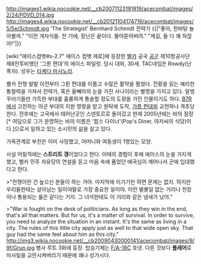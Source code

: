 http://images1.wikia.nocookie.net/__cb20071123191819/acecombat/images/2/24/PDVD_014.jpg
http://images4.wikia.nocookie.net/__cb20121104174716/acecombat/images/5/5e/Schmidt.jpg
'The Strategist' Bernhard Schmidt
전략가
{{|"좋아, 한바탕 놀아볼까."
"이런 개자식들. 전 기에, 장난은 끝이다. 물어뜯어버려."
"제길, 둘 다 꽤 하잖아!"|}}

[wiki:"에이스컴뱃#s-2.7" 에이스 컴뱃 제로]에 등장한 [[벨카]] 공국 [[공군]] 제10항공사단 제8전투비행단 '그륀 편대'의 에이스 파일럿. 당시 대위, 30세. TAC네임은 Rowdy(난폭자). 성우는 [[타케다 마사노리]].

벨카 전쟁 발발 이전부터 그륀 편대를 이뜰고 수많은 활약을 펼쳤다. 전황을 읽는 예리한 통찰력을 가져서 전략가, 혹은 올빼미의 눈을 가진 사나이라는 별명을 가지고 있다. 말썽꾸러기들만 가득한 부대를 훌륭하게 통솔할 정도의 도량을 가진 인물이기도 하다. [[B7R]]에서 고전하는 아군 부대의 지원 명령을 받고 원탁에 도착, [[가름 편대]]와 교전하나 격추당한다. 전후에는 고국에서 태어난곳인 스덴토르로 돌아갔고 현재 2005년에는 바의 점장[* 여담으로 그가 운영하는 바의 이름은 '팝스 다이너'(Pop's Diner, 아저씨의 식당)이다.]으로서 일하고 있는 소시민의 삶을 살고 있다.

가족관계로 부친은 이미 사망했고, 어머니와 여동생이 1명있는 모양.

사실 어릴적에는 '''스트리트 갱'''이었다고 한다. 이때의 경험이 후에 에이스의 눈을 가지게 했고, 벨카 민주 자유당의 연설을 듣고 마음 속에 품었던 애국심이 깨어나서 군에 입대했다고 한다.

>"전쟁이란 건 높으신 분들이 하는 거야. 마지막에 이기기만 하면 문제는 없지. 하지만 우리들한테는 살아남는 일이야말로 가장 중요한 일이야. 이런 별볼일 없는 거리나 전장이나 통용되는 룰은 같다는 거지. 그 녀석한테도 이 거리와 같은 냄새가 났어."

>"War is fought on the desk of politicians. As long as they win in the end, that's all that matters. But for us, it's a matter of survival. In order to survive, you need to analyze the situation in an instant. It's the same as living in a city. The rules of this little city apply just as well to that wide open sky. That guy had the same feel about him as this city." 
http://img3.wikia.nocookie.net/__cb20090430000141/acecombat/images/9/9f/Grun.jpg
병사 루트 3화에 등장. 탑승기체는 [[F/A-18]]C 호넷. 다른 것보다 '''플레어'''로 미사일을 교란시켜버리기 때문에 꽤나 성가시다.
